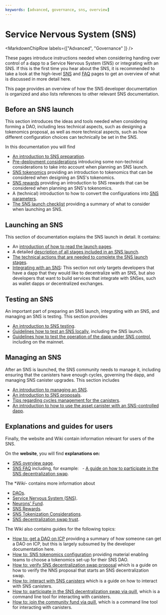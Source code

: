 ---
keywords: [advanced, governance, sns, overview]
---


# Service Nervous System (SNS)

<MarkdownChipRow labels={["Advanced", "Governance" ]} />

These pages introduce instructions needed when considering handing over control of a dapp to a Service Nervous System (SNS) or integrating with an SNS.
If this is the first time you hear about the SNS, it is recommended to take a look at the high-level [SNS](/sns) and [FAQ](/sns/faq) pages to get an overview of what is discussed in more detail here.

This page provides an overview of how the SNS developer documentation is organized and also lists references to other relevant SNS documentation.

## Before an SNS launch
This section introduces the ideas and tools needed when considering forming a DAO, including less technical aspects, such as designing a tokenomics proposal, as well as more technical aspects, such as how different configuration choices can technically be set in the SNS.

In this documentation you will find
- [An introduction to SNS preparation](./tokenomics/index.mdx).
- [Pre-deployment considerations](./tokenomics/predeployment-considerations.mdx) introducing some non-technical considerations to take into account when planning an SNS launch.
- [SNS tokenomics](./tokenomics/tokenomics-intro.mdx) providing an introduction to tokenomics that can be considered when designing an SNS's tokenomics.
- [SNS rewards](./tokenomics/rewards.mdx) providing an introduction to SNS rewards that can be considered when planning an SNS's tokenomics.
- A (technical) introduction to how to convert the configurations into [SNS parameters](./tokenomics/preparation.mdx).
- [The SNS launch checklist](./tokenomics/sns-checklist.mdx) providing a summary of what to consider when launching an SNS.

## Launching an SNS
This section of documentation explains the SNS launch in detail.
It contains:
- An [introduction of how to read the launch pages](./launching/index.mdx).
- A detailed [description of all stages included in an SNS launch](./launching/launch-summary-1proposal.mdx).
- [The technical actions that are needed to complete the SNS launch stages](./launching/launch-steps-1proposal.mdx).
- [Integrating with an SNS](./launching/integrating.mdx): This section not only targets developers that have a dapp that they would like to decentralize with an SNS, but also developers that want to build services that integrate with SNSes, such as wallet dapps or decentralized exchanges.

## Testing an SNS
An important part of preparing an SNS launch, integrating with an SNS, and managing an SNS is testing.
This section provides
- [An introduction to SNS testing](./testing/testing-before-launch.mdx).
- [Guidelines how to test an SNS locally](./testing/testing-locally.mdx), including the SNS launch.
- [Guidelines how to test the operation of the dapp under SNS control](./testing/testing-on-mainnet.mdx), including on the mainnet.

## Managing an SNS
After an SNS is launched, the SNS community needs to manage it, including ensuring that the canisters have enough cycles, governing the dapp, and managing SNS canister upgrades.
This section includes
- [An introduction to managing an SNS](./managing/manage-sns-intro.mdx).
- [An introduction to SNS proposals](./managing/making-proposals.mdx).
- [Tips regarding cycles management for the canisters](./managing/cycles-usage.mdx).
- [An introduction to how to use the asset canister with an SNS-controlled dapp](./managing/sns-asset-canister.mdx).

<!-- Information on nervous system parameters that can be configured in each SNS (managing-sns/nervous-system-parameters.mdx); Information on how SNS are upgraded (managing-sns/upgradeSNS.mdx)-->

## Explanations and guides for users
Finally, the website and Wiki contain information relevant for users of the SNS.

On the **website**, you will find **explanations on:**
- [SNS overview page](https://internetcomputer.org/sns).
- [SNS FAQ](https://internetcomputer.org/sns/faq) including, for example:
  - [A guide on how to participate in the SNS decentralization swap](/sns/faq#participate).

The **Wiki*- contains more information about
- [DAOs](https://wiki.internetcomputer.org/wiki/DAO).
- [Service Nervous System (SNS)](https://wiki.internetcomputer.org/wiki/Service_Nervous_System_(SNS)).
- [Neurons' Fund](https://wiki.internetcomputer.org/wiki/Neurons_Fund).
- [SNS Rewards](https://wiki.internetcomputer.org/wiki/SNS_Rewards).
- [SNS Tokenization Considerations](https://wiki.internetcomputer.org/wiki/SNS_Tokenization_Considerations).
- [SNS decentralization swap trust](https://wiki.internetcomputer.org/wiki/SNS_decentralization_sale_trust).

The Wiki also contains guides for the following topics:
- [How to: get a DAO on ICP](https://wiki.internetcomputer.org/wiki/How_to_get_a_DAO_on_the_IC) providing a summary of how someone can get a DAO on ICP, but this is largely subsumed by the developer documentation here.
- [How to: SNS tokenomics configuration](https://wiki.internetcomputer.org/wiki/How-To:_SNS_tokenomics_configuration) providing material enabling teams to choose a tokenomics set-up for their SNS DAO.
- [How to: verify SNS decentralization swap proposal](https://wiki.internetcomputer.org/wiki/How-to:_Verify_SNS_decentralization_sale_proposal) which is a guide on how to verify the NNS proposal that starts an SNS decentralization swap.
- [How to: interact with SNS canisters](https://wiki.internetcomputer.org/wiki/How-to:_Interact_with_SNS_canisters) which is a guide on how to interact with SNS canisters.
- [How to: participate in the SNS decentralization swap via quill](https://wiki.internetcomputer.org/wiki/How-To:_Participate_in_the_SNS_decentralization_sale_via_quill), which is a command line tool for interacting with canisters.
- [How to: join the community fund via quill](https://wiki.internetcomputer.org/wiki/How-To:_Join_the_Community_fund_via_quill), which is a command line tool for interacting with canisters.
